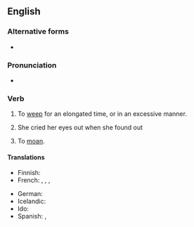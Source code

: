 ==English==

===Alternative forms===
* {{l|en|cry one's heart out}}

===Pronunciation===
* {{audio|en|en-au-cry one's eyes out.ogg|Audio (AU)}}

===Verb===
{{head|en|verb}}

# {{lb|en|idiomatic}} To [[weep]] for an elongated time, or in an excessive manner.
# She cried her eyes out when she found out
#: {{syn|en|weep buckets}}
# {{lb|en|idiomatic}} To [[moan]]. {{rfex|en}} <!--Do we mean complain/whinge, or moan in pain?-->

====Translations====
{{trans-top|to weep for an elongated time}}
* Finnish: {{t|fi|itkeä silmät päästään}}
* French: {{t+|fr|pleurer à chaudes larmes}}, {{t+|fr|pleurer comme une madeleine}}, {{t+|fr|pleurer toutes les larmes de son corps}}, {{t|fr|[[à mouchoir que veux-tu|pleurer à mouchoir que veux-tu]]}}
{{trans-mid}}
* German: {{t+|de|sich die Augen ausweinen}}
* Icelandic: {{t|is|hágráta}}
* Ido: {{t+|io|ploregar}}
* Spanish: {{t|es|llorar como una Magdalena}}, {{t|es|llorar a moco tendido}}
{{trans-bottom}}

{{trans-see|to moan|moan}}